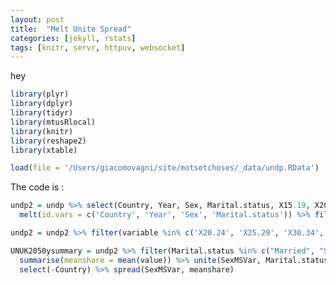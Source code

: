```yaml
---
layout: post
title:  "Melt Unite Spread"
categories: [jekyll, rstats]
tags: [knitr, servr, httpuv, websocket]
---
```


  hey

```r
library(plyr)
library(dplyr)
library(tidyr)
library(mtusRlocal)
library(knitr)
library(reshape2)
library(xtable)

load(file = '/Users/giacomovagni/site/motsetchoses/_data/undp.RData')
```

The code is : 
```r
undp2 = undp %>% select(Country, Year, Sex, Marital.status, X15.19, X20.24, X25.29, X30.34, X35.39, X40.44, X45.49, X50.54, X60.64, X65.) %>%
  melt(id.vars = c('Country', 'Year', 'Sex', 'Marital.status')) %>% filter(Country == 'United Kingdom' ) 

undp2 = undp2 %>% filter(variable %in% c('X20.24', 'X25.29', 'X30.34', 'X35.39', 'X40.44', 'X45.49'))

UNUK2050ysummary = undp2 %>% filter(Marital.status %in% c("Married", "Single")) %>% group_by(Country, Year, Sex, Marital.status) %>% 
  summarise(meanshare = mean(value)) %>% unite(SexMSVar, Marital.status, Sex) %>% 
  select(-Country) %>% spread(SexMSVar, meanshare) 
```


